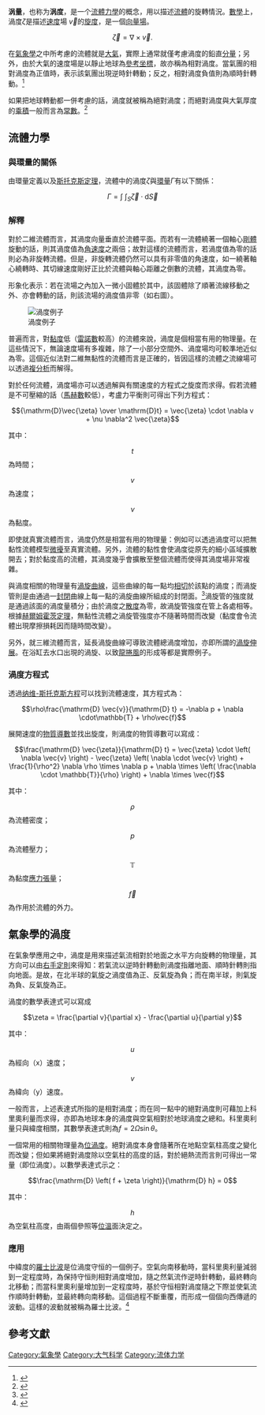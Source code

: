 '''涡量'''，也称为'''涡度'''，是一个[[流體力學|流體力學]]的概念，用以描述[[流體|流體]]的旋轉情況。[[數學|數學]]上，渦度<math>\zeta</math>是描述[[速度|速度]]場  <math>\vec{v}</math>的[[旋度|旋度]]，是一個[[向量場|向量場]]。

:<math> \vec{\zeta} = \nabla \times \vec{v}.</math>

在[[氣象學|氣象學]]之中所考慮的流體就是[[大氣|大氣]]，實際上通常就僅考慮渦度的鉛直[[分量|分量]]；另外，由於大氣的速度場是以靜止地球為[[參考坐標|參考坐標]]，故亦稱為相對渦度。當氣團的相對渦度為正值時，表示該氣團出現逆時針轉動；反之，相對渦度負值則為順時針轉動。<ref>{{cite book|first=Hans |last=Panofsky |title=Introduction to Dynamic Meteorology |year=1958 |publisher=Pennsylvania State University |location=University Park,Pennsylvania }}</ref>

如果把地球轉動都一併考慮的話，渦度就被稱為絕對渦度；而絕對渦度與大氣厚度的[[乘積|乘積]]一般而言為[[常數|常數]]。<ref name="Japanese">{{cite book|author=正野重方 |others=吳伯雄譯 |title=動力氣象學 |year=1960 |publisher=科學出版社 |location=[[中國|中國]][[北京|北京]]}}</ref>

==流體力學==
===與環量的關係===

由環量定義以及[[斯托克斯定理|斯托克斯定理]]，流體中的渦度<math>\zeta</math>與[[環量|環量]]<math>\Gamma</math>有以下關係：

:<math>\Gamma=\int\!\!\!\int_S\vec{\zeta}\cdot\mathrm{d}\vec{S}</math>

{{fact|以微分形式表示，亦即渦度相當於每單位面積所具有的環量：

:<math>\zeta = \frac{\mathrm{d}\Gamma}{\mathrm{d}S}</math>}}

===解釋===

對於二維流體而言，其渦度向量垂直於流體平面。而若有一流體繞著一個軸心[[剛體|剛體]]旋動的話，則其渦度值為[[角速度|角速度]]之兩倍；故對這樣的流體而言，若渦度值為零的話則必為非旋轉流體。但是，非旋轉流體仍然可以具有非零值的角速度，如一繞著軸心繞轉時、其切線速度剛好正比於流體與軸心距離之倒數的流體，其渦度為零。

形象化表示：若在流場之內加入一微小固體於其中，該固體除了順著流線移動之外、亦會轉動的話，則該流場的渦度值非零（如右圖）。

[[File:Vorticity_visualized_diagram.png|渦度例子]]

普遍而言，對[[黏度|黏度]]低（[[雷諾數|雷諾數]]較高）的流體來說，渦度是個相當有用的物理量。在這些情況下，無論速度場有多複雜，除了一小部分空間外、渦度場均可較準地近似為零。這個近似法對二維無黏性的流體而言是正確的，皆因這樣的流體之流線場可以透過[[複分析|複分析]]而解得。

對於任何流體，渦度場亦可以透過解與有關速度的方程式之旋度而求得。假若流體是不可壓縮的話（[[馬赫數|馬赫數]]較低），考盧力平衡則可得出下列方程式：

:<math>{\mathrm{D}\vec{\zeta} \over \mathrm{D}t} = \vec{\zeta} \cdot \nabla v + \nu \nabla^2 \vec{\zeta}</math>

其中：
:<math>t</math>為時間；
:<math>v</math>為速度；
:<math>\nu</math>為黏度。

即使就真實流體而言，渦度仍然是相當有用的物理量：例如可以透過渦度可以把無黏性流體模型[[微擾理論|微擾]]至真實流體。另外，流體的黏性會使渦度從原先的細小區域擴散開去；對於黏度高的流體，其渦度幾乎會擴散至整個流體而使得其渦度場非常複雜。

與渦度相關的物理量有[[渦旋曲線|渦旋曲線]]，這些曲線的每一點均[[相切|相切]]於該點的渦度；而渦旋管則是由通過一[[封閉|封閉]]曲線上每一點的渦旋曲線所組成的封閉面。<ref>{{cite web |url=http://photino.cwb.gov.tw/rdcweb/lib/h/h_000522.htm |title=氣象名詞查詢表 |publisher=台灣中央氣象局 |accessdate=2009-05-08 |archive-date=2017-11-24 |archive-url=https://web.archive.org/web/20171124134222/http://photino.cwb.gov.tw/rdcweb/lib/h/h_000522.htm |dead-url=no }}</ref>渦旋管的強度就是通過該面的渦度量積分；由於渦度之[[散度|散度]]為零，故渦旋管強度在管上各處相等。根據[[赫爾姆霍茨定理|赫爾姆霍茨定理]]，無黏性流體之渦旋管強度亦不隨著時間而改變（黏度會令流體出現摩擦損耗因而隨時間改變）。

另外，就三維流體而言，延長渦旋曲線可導致流體總渦度增加，亦即所謂的[[渦旋伸展|渦旋伸展]]。在浴缸去水口出現的渦旋、以致[[龍捲風|龍捲風]]的形成等都是實際例子。

===渦度方程式===

透過[[纳维-斯托克斯方程|纳维-斯托克斯方程]]可以找到流體速度，其方程式為：

:<math>\rho\frac{\mathrm{D} \vec{v}}{\mathrm{D} t} = -\nabla p + \nabla \cdot\mathbb{T} + \rho\vec{f}</math>

展開速度的[[物質導數|物質導數]]並找出旋度，則渦度的物質導數可以寫成：

:<math>\frac{\mathrm{D} \vec{\zeta}}{\mathrm{D} t} = \vec{\zeta} \cdot \left( \nabla \vec{v} \right) - \vec{\zeta} \left( \nabla \cdot \vec{v} \right) + \frac{1}{\rho^2} \nabla \rho \times \nabla p + \nabla \times \left( \frac{\nabla \cdot \mathbb{T}}{\rho} \right) + \nabla \times \vec{f}</math>

其中：
:<math>\rho</math>為流體密度；
:<math>p</math>為流體壓力；
:<math>\mathbb{T}</math>為黏度[[應力|應力]][[張量|張量]]；
:<math>\vec{f}</math>為作用於流體的外力。

==氣象學的渦度==

在氣象學應用之中，渦度是用來描述氣流相對於地面之水平方向旋轉的物理量，其方向可以由[[右手定則|右手定則]]來得知：若氣流以逆時針轉動則渦度指離地面、順時針轉則指向地面。是故，在北半球的氣旋之渦度值為正、反氣旋為負；而在南半球，則氣旋為負、反氣旋為正。

渦度的數學表達式可以寫成

:<math>\zeta = \frac{\partial v}{\partial x} - \frac{\partial u}{\partial y}</math>

其中：
:<math>u</math>為經向（x）速度；
:<math>v</math>為緯向（y）速度。

一般而言，上述表達式所指的是相對渦度；而在同一點中的絕對渦度則可藉加上科里奧利量而求得，亦即為地球本身的渦度與空氣相對於地球渦度之總和。科里奧利量只與緯度相關，其數學表達式則為<math>f = 2 \Omega \sin \theta</math>。

一個常用的相關物理量為[[位渦度|位渦度]]。絕對渦度本身會隨著所在地點空氣柱高度之變化而改變；但如果將絕對渦度除以空氣柱的高度的話，對於絕熱流而言則可得出一常量（即位渦度）。以數學表達式示之：

:<math> \frac{\mathrm{D} \left( f + \zeta \right)}{\mathrm{D} h} = 0 </math>

其中：
:<math>h</math>為空氣柱高度，由兩個參照等[[位溫|位溫]]面決定之。

===應用===

中緯度的[[羅士比波|羅士比波]]是位渦度守恒的一個例子。空氣向南移動時，當科里奧利量減弱到一定程度時，為保持守恒則相對渦度增加，隨之然氣流作逆時針轉動，最終轉向北移動；而當科里奧利量增加到一定程度時，基於守恒相對渦度隨之下際並使氣流作順時針轉動，並最終轉向南移動。這個過程不斷重覆，而形成一個個向西傳遞的波動。這樣的波動就被稱為羅士比波。<ref>{{cite web |url=http://depts.washington.edu/ocean423/notes/lecture6.pdf |title=Rossby waves |publisher=[[華盛頓大學|華盛頓大學]] |accessdate=2009-06-19 |archive-date=2018-12-22 |archive-url=https://web.archive.org/web/20181222143905/http://depts.washington.edu/ocean423/notes/lecture6.pdf |dead-url=no }}</ref>

==參考文獻==
<div class="references-small">
<references />
</div>

{{氣象學資料與變數}}

[[Category:氣象學|Category:氣象學]]
[[Category:大气科学|Category:大气科学]]
[[Category:流体力学|Category:流体力学]]
